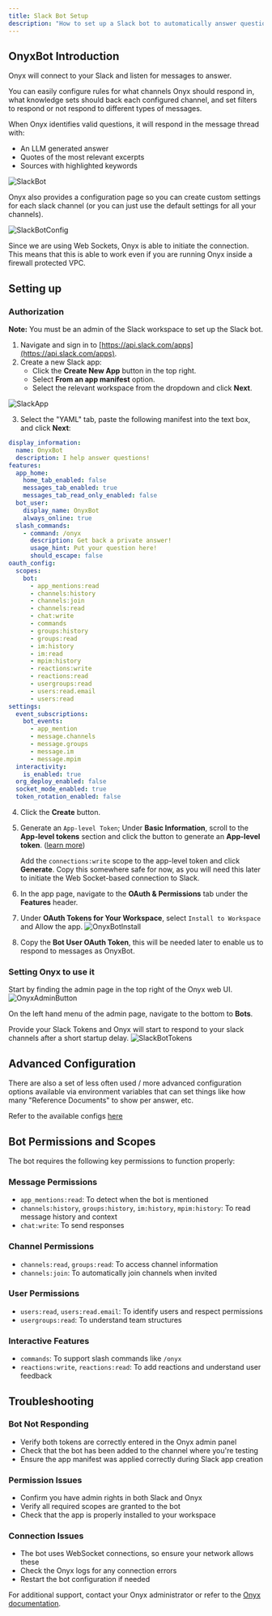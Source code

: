 ```yaml
---
title: Slack Bot Setup
description: "How to set up a Slack bot to automatically answer questions"
---
```


## OnyxBot Introduction

Onyx will connect to your Slack and listen for messages to answer.

You can easily configure rules for what channels Onyx should respond in, what knowledge sets should back each configured channel, and set filters to respond or not respond to different types of messages.

When Onyx identifies valid questions, it will respond in the message thread with:

- An LLM generated answer
- Quotes of the most relevant excerpts
- Sources with highlighted keywords

![SlackBot](/assets/images/slack_bot/SlackBot.png)

Onyx also provides a configuration page so you can create custom settings for each slack channel (or you can just use the default settings for all your channels).

![SlackBotConfig](/assets/images/slack_bot/SlackBotConfig.png)

Since we are using Web Sockets, Onyx is able to initiate the connection. This means that this is able to work even if you are running Onyx inside a firewall protected VPC.

## Setting up

### Authorization

**Note:** You must be an admin of the Slack workspace to set up the Slack bot.

1. Navigate and sign in to [https://api.slack.com/apps](https://api.slack.com/apps).
2. Create a new Slack app:
   - Click the **Create New App** button in the top right.
   - Select **From an app manifest** option.
   - Select the relevant workspace from the dropdown and click **Next**.

![SlackApp](/assets/images/connectors/slack/SlackApp.png)

3. Select the "YAML" tab, paste the following manifest into the text box, and click **Next**:

```yaml
display_information:
  name: OnyxBot
  description: I help answer questions!
features:
  app_home:
    home_tab_enabled: false
    messages_tab_enabled: true
    messages_tab_read_only_enabled: false
  bot_user:
    display_name: OnyxBot
    always_online: true
  slash_commands:
    - command: /onyx
      description: Get back a private answer!
      usage_hint: Put your question here!
      should_escape: false
oauth_config:
  scopes:
    bot:
      - app_mentions:read
      - channels:history
      - channels:join
      - channels:read
      - chat:write
      - commands
      - groups:history
      - groups:read
      - im:history
      - im:read
      - mpim:history
      - reactions:write
      - reactions:read
      - usergroups:read
      - users:read.email
      - users:read
settings:
  event_subscriptions:
    bot_events:
      - app_mention
      - message.channels
      - message.groups
      - message.im
      - message.mpim
  interactivity:
    is_enabled: true
  org_deploy_enabled: false
  socket_mode_enabled: true
  token_rotation_enabled: false
```

4. Click the **Create** button.
5. Generate an `App-level Token`; Under **Basic Information**, scroll to the **App-level tokens** section and click the button to generate an **App-level token**. ([learn more](https://api.slack.com/apis/connections/socket#token))
   
   Add the `connections:write` scope to the app-level token and click **Generate**.
   Copy this somewhere safe for now, as you will need this later to initiate the Web Socket-based connection to Slack.

6. In the app page, navigate to the **OAuth & Permissions** tab under the **Features** header.
7. Under **OAuth Tokens for Your Workspace**, select `Install to Workspace` and Allow the app.
   ![OnyxBotInstall](/assets/images/slack_bot/OnyxBotInstall.png)
8. Copy the **Bot User OAuth Token**, this will be needed later to enable us to respond to messages as OnyxBot.

### Setting Onyx to use it

Start by finding the admin page in the top right of the Onyx web UI.
![OnyxAdminButton](/assets/images/slack_bot/OnyxAdminButton.png)

On the left hand menu of the admin page, navigate to the bottom to **Bots**.

Provide your Slack Tokens and Onyx will start to respond to your slack channels after a short startup delay.
![SlackBotTokens](/assets/images/slack_bot/SlackBotTokens.png)

## Advanced Configuration

There are also a set of less often used / more advanced configuration options available via environment variables that can set things like how many "Reference Documents" to show per answer, etc.

Refer to the available configs [here](https://github.com/onyx-dot-app/onyx/blob/main/backend/onyx/configs/onyxbot_configs.py)

## Bot Permissions and Scopes

The bot requires the following key permissions to function properly:

### **Message Permissions**
- `app_mentions:read`: To detect when the bot is mentioned
- `channels:history`, `groups:history`, `im:history`, `mpim:history`: To read message history and context
- `chat:write`: To send responses

### **Channel Permissions**
- `channels:read`, `groups:read`: To access channel information
- `channels:join`: To automatically join channels when invited

### **User Permissions**
- `users:read`, `users:read.email`: To identify users and respect permissions
- `usergroups:read`: To understand team structures

### **Interactive Features**
- `commands`: To support slash commands like `/onyx`
- `reactions:write`, `reactions:read`: To add reactions and understand user feedback

## Troubleshooting

### **Bot Not Responding**
- Verify both tokens are correctly entered in the Onyx admin panel
- Check that the bot has been added to the channel where you're testing
- Ensure the app manifest was applied correctly during Slack app creation

### **Permission Issues**
- Confirm you have admin rights in both Slack and Onyx
- Verify all required scopes are granted to the bot
- Check that the app is properly installed to your workspace

### **Connection Issues**
- The bot uses WebSocket connections, so ensure your network allows these
- Check the Onyx logs for any connection errors
- Restart the bot configuration if needed

For additional support, contact your Onyx administrator or refer to the [Onyx documentation](/). 